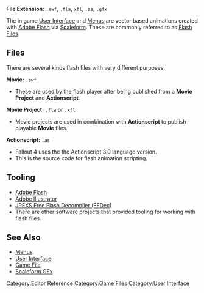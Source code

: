 '''File Extension:''' <code>.swf</code>, <code>.fla</code>, <code>xfl</code>, <code>.as</code>, <code>.gfx</code>

The in game [[User Interface]] and [[Menu]]s are vector based animations created with [[Adobe Flash]] via [https://en.wikipedia.org/wiki/Scaleform_GFx Scaleform].
These are commonly referred to as [[Flash File]]s.

== Files ==
There are several kinds flash files with very different purposes.

'''Movie:''' <code>.swf</code>
* These are used by the flash player after being published from a '''Movie Project''' and '''Actionscript'''.

'''Movie Project:''' <code>.fla</code> or <code>.xfl</code>
*Movie projects are used in combination with '''Actionscript''' to publish playable '''Movie''' files.

'''Actionscript:''' <code>.as</code>
*Fallout 4 uses the the Actionscript 3.0 language version.
*This is the source code for flash animation scripting.

== Tooling ==
*[[Adobe Flash]]
*[[Adobe Illustrator]]
*[https://github.com/jindrapetrik/jpexs-decompiler JPEXS Free Flash Decompiler (FFDec)]
*There are other software projects that provided tooling for working with flash files.

== See Also ==
*[[Menus]]
*[[User Interface]]
*[[Game File]]
*[https://en.wikipedia.org/wiki/Scaleform_GFx Scaleform GFx]


[[Category:Editor Reference]]
[[Category:Game Files]]
[[Category:User Interface]]
